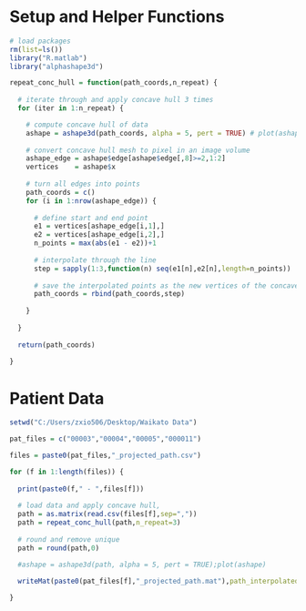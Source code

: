 
# Setup and Helper Functions
```r
# load packages
rm(list=ls())
library("R.matlab")
library("alphashape3d")

repeat_conc_hull = function(path_coords,n_repeat) {
  
  # iterate through and apply concave hull 3 times
  for (iter in 1:n_repeat) {

    # compute concave hull of data
    ashape = ashape3d(path_coords, alpha = 5, pert = TRUE) # plot(ashape)
    
    # convert concave hull mesh to pixel in an image volume
    ashape_edge = ashape$edge[ashape$edge[,8]>=2,1:2]
    vertices    = ashape$x
    
    # turn all edges into points
    path_coords = c()
    for (i in 1:nrow(ashape_edge)) {
      
      # define start and end point
      e1 = vertices[ashape_edge[i,1],]
      e2 = vertices[ashape_edge[i,2],]
      n_points = max(abs(e1 - e2))+1
      
      # interpolate through the line
      step = sapply(1:3,function(n) seq(e1[n],e2[n],length=n_points))
      
      # save the interpolated points as the new vertices of the concave hull
      path_coords = rbind(path_coords,step)
      
    }
    
  }
  
  return(path_coords)
  
}
```

# Patient Data
```r
setwd("C:/Users/zxio506/Desktop/Waikato Data")

pat_files = c("00003","00004","00005","000011")

files = paste0(pat_files,"_projected_path.csv")

for (f in 1:length(files)) {
  
  print(paste0(f," - ",files[f]))
  
  # load data and apply concave hull, 
  path = as.matrix(read.csv(files[f],sep=","))
  path = repeat_conc_hull(path,n_repeat=3)
  
  # round and remove unique
  path = round(path,0)

  #ashape = ashape3d(path, alpha = 5, pert = TRUE);plot(ashape)
  
  writeMat(paste0(pat_files[f],"_projected_path.mat"),path_interpolated=path)

}
```
